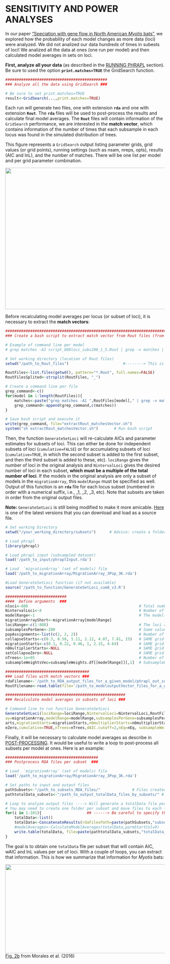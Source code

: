 SENSITIVITY AND POWER ANALYSES
=======

In our paper ["Speciation with gene flow in North American *Myotis* bats"](http://sysbio.oxfordjournals.org/content/early/2016/12/20/sysbio.syw100.full?sid=4376fa06-5da3-4e21-9990-faf3c57b9298), we explored how the probability of each model changes as more data (loci) were analyzed. We did not analized our data hundreds of times in subests of loci! We analized all the data at ones (one run per model) and then calculated model averages in sets on loci. 

**First, analyze all your data** (as described in the [RUNNING PHRAPL](https://github.com/ariadnamorales/phrapl-manual/blob/master/5.Run_Phrapl.Rmd) section). Be sure to used the option 
**`print.matches=TRUE`** the GridSearch function.

```r
#############################################
### Analyze all the data using GridSearch ###

# Be sure to set print.matches=TRUE
result<-GridSearch(...,print.matches=TRUE)
```

Each run will generate two files, one with extension **`rda`** and one with extension **`Rout`**. The **`rda`** files will be used to post-process the results and calculate final model averages. The **`Rout`** files will contain information of the `GridSearch` performance, we are interested in the **match vector**, which contains information of the number of times that each subsample in each locus was found in the simulated distribution of trees. 

This figure represents a `GridSearch` output listing parameter grids, grid values (or grid points), running settings (such as nsam, nreps, opts), results (AIC and lnL), and the number of matches. There will be one list per model and per grid parameter combination.

<img src="https://github.com/ariadnamorales/phrapl-manual/blob/master/images/matchVector.png?raw=true" width="592.8" height="446.8" />

Before recalculating model averages per locus (or subset of loci), it is necessary to extract the **match vectors**:

```r
#######################################################################################
### Create a bash script to extract match vector from Rout files (from phrapl runs) ###

# Example of command line per model
# grep matches -A1 script_808loci_subs200_1_5.Rout | grep -v matches | grep 0 > matches_1_5.txt

# Set working directory (location of Rout files)
setwd("/path_to_Rout_files")						#--------> This is the only line you have to change in this script!

RoutFiles<-list.files(getwd(), pattern="*.Rout", full.names=FALSE)
RoutFilesSplited<-strsplit(RoutFiles, "_")

# Create a command line per file
grep_command<-c()
for(model in 1:length(RoutFiles)){
    matches<-paste("grep matches -A1 ",RoutFiles[model]," | grep -v matches | grep 0 > matches_",RoutFilesSplited[[model]][3],".txt", sep="")
    grep_command<-append(grep_command,c(matches))
}

# Save bash script and execute it
write(grep_command, file="extractRout_matchesVector.sh")
system("sh extractRout_matchesVector.sh")		# Run bash script
```

Then, the function `GenerateSetLoci` will re-calculate AICs and parameter estimates for subsets of loci. This can either be done for independent subsets of loci (`cumulative=FALSE`) or for accumulating subsets of loci (`cumulative=TRUE`, in which the second subset is added to the first subset, and then the third subset is added to these, etc). `lociRange` gives the number of loci in the original analysis and `NintervalLoci` gives the desired number of loci in each subset, **which must be a multiple of the total number of loci**. If the models in the original analysis are only a subset of models in the `migrationArray`, this `modelRange` must be specified as well. Output of this function is an **`rda`** file for each locus subset (numbered in order with a numerical suffix, i.e., _1, _2, _3, etc). Note that subsets are taken in order from the original output files.

**Note:** `GenerateSetLoci` is still being modified to make it more amicable. [Here](https://github.com/ariadnamorales/phrapl-manual/blob/master/data/GenerateSetLoci.R) is one of the latest versions that you can download and load as a source file.

```r
# Set working Directory
setwd("/your_working_directory/subsets")      # Advice: create a folder "subsets" where the new RDA output files will be saved

# Load phrapl
library(phrapl)

# Load phrapl input (subsampled dataset)
load('/path_to_input/phraplInput.rda')

# Load  `migrationArray` (set of models) file
load('/path_to_migrationArray/MigrationArray_3Pop_3K.rda')

#Load GenerateSetLoci function (if not available)
source('/path_to_function/GenerateSetLoci_cum8_v3.R')

###########################
####  Define arguments  ###
nloci<-808												   # Total number of loci
NintervalLoci<-8										   # Number of loci per subset
modelRange<-1											   # The model(s) that will be analyzed
migrationArrayShort<-migrationArray[modelRange]
lociRange<-c(1:808)										   # The loci range that will be included in the subsets
subsamplesPerGene<-200								       # Same value used in subsampling
popAssignments<-list(c(2, 2, 2))						   # Number of individuals that were subsampled per population (SAME used in GridSearch)
collapseStarts<-c(0.3, 0.58, 1.11, 2.12, 4.07, 7.81, 15)   # SAME grid values used in GridSearch
migrationStarts<-c(0.1, 0.22, 0.46, 1, 2.15, 4.64)		   # SAME grid values used in GridSearch
n0multiplierStarts<-NULL								   # SAME grid values used in GridSearch
setCollapseZero<-NULL									   # SAME grid values used in GridSearch
nTrees<-1e+05											   # Number of simulated trees (SAME used in GridSearch)
subsampleWeightsVec=subsampleWeights.df[[modelRange]][,1]  # SubsampleWeights (SAME used in GridSearch)

#####################################
### Load files with match vectors ###
rdaFilename<-'/path_to_RDA_output_files_for_a_given_model/phrapl_out_sub200_model1.rda'
RoutFilename<-read.table(file='/path_to_modeloutputVector_files_for_a_given_model/matches_model1.Rout.txt',skip=1)

#####################################################
### Recalculate model averages in subsets of loci ###

# Command line to run function GenerateSetLoci
GenerateSetLoci(lociRange=lociRange,NintervalLoci=NintervalLoci,RoutFilename,rdaFilename,migrationArr
ay=migrationArray,modelRange=modelRange,subsamplesPerGene=subsamplesPerGene,collapseStarts=collapseSt
arts,migrationStarts=migrationStarts,n0multiplierStarts=n0multiplierStarts,setCollapseZero=setCollaps
eZero,cumulative=TRUE,nTrees=nTrees,dAIC.cutoff=2,nEq=nEq, subsampleWeightsVec=subsampleWeightsVec)

```

Finally, it will be necessary to calculate model averages as describe in [POST-PROCESSING](https://github.com/ariadnamorales/phrapl-manual/blob/master/6.Post-processing.Rmd). It would be useful to write a loop to post-process all subsets per model at ones. Here is an example:

```r
#########################################
### Postprocess RDA files per subset  ###

# Load  `migrationArray` (set of models) file
load('/path_to_migrationArray/MigrationArray_3Pop_3K.rda')

# Set paths to input and output files
pathSubsets<-"/path_to_subsets_RDA_files/"				# Files created by GenerateSetLoci. Do not forget "/" at the end
pathtotalData_subsets<-"/path_to_output_totalData_files_by_subsets/" # Do not forget "/" at the end

# Loop to analyze output files ----> Will generate a totalData file per subset per model
# You may need to create one folder per subset and move files to each folder
for(i in 1:101){					## ------> Be careful to specify the total number of subsets (in this case 101)
    totalData<-list()
    totalData<-ConcatenateResults(rdaFilesPath=paste(pathSubsets,"subset",i,"/",sep=""),rdaFiles=NULL, migrationArray, rm.n0=TRUE, longNames = TRUE, outFile=NULL,addAICweights=TRUE,addTime.elapsed=FALSE, nonparmCols = 4)
    #modelAverages<-CalculateModelAverages(totalData,parmStartCol=9)
    write.table(totalData, file=paste(pathtotalData_subsets,"totalData_subset",i,".txt",sep=""), sep="\t", row.names=FALSE)
}
```

The goal is to obtain one `totalData` file per subset that will contain AIC, wAIC and lnL values per set of loci. With a couple of loops, you can extract that information. This is how we summarize that information for *Myotis* bats:

<img src="https://github.com/ariadnamorales/phrapl-manual/blob/master/images/subsets81models_MyotisData.png?raw=true" width="893" height="281"  />
[Fig. 2b](http://sysbio.oxfordjournals.org/content/early/2016/12/20/sysbio.syw100/F2.expansion.html) from Morales et al. (2016)